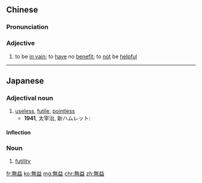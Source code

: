{{also|无益}}
==Chinese==
{{zh-forms|s=无益}}

===Pronunciation===
{{zh-pron
|m=wúyì
|c=mou4 jik1
|h=pfs=vù-yit
|mn=qz:bû-iak/tw,xm,zz:bû-ek/tw:bô-ek
|cat=a
}}

===Adjective===
{{zh-adj}}

# {{lb|zh|literary}} to be [[in vain]]; to [[have]] no [[benefit]]; to [[not]] be [[helpful]]

----

==Japanese==
{{ja-kanjitab|む|えき|yomi=on}}

===Adjectival noun===
{{ja-adj|infl=na|むえき}}

# [[useless]], [[futile]], [[pointless]]
#* '''1941''', 太宰治, 新ハムレット:
#*: {{ja-usex|人を'''無益'''に傷つけるだけの事です。|ひと を '''むえき''' に きず つける だけ の こと です。|It only hurts people '''pointlessly'''.}}

====Inflection====
{{ja-na|むえき}}

===Noun===
{{ja-noun|むえき}}

# [[futility]]

[[fr:無益]]
[[ko:無益]]
[[mg:無益]]
[[chr:無益]]
[[zh:無益]]
